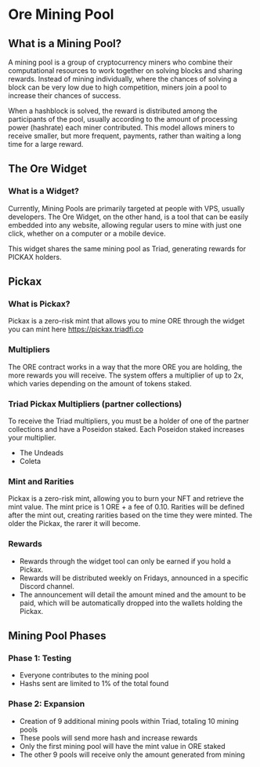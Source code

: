 
# Ore Mining Pool

## What is a Mining Pool?

A mining pool is a group of cryptocurrency miners who combine their computational resources to work together on solving blocks and sharing rewards. Instead of mining individually, where the chances of solving a block can be very low due to high competition, miners join a pool to increase their chances of success.

When a hashblock is solved, the reward is distributed among the participants of the pool, usually according to the amount of processing power (hashrate) each miner contributed. This model allows miners to receive smaller, but more frequent, payments, rather than waiting a long time for a large reward.

## The Ore Widget

### What is a Widget?

Currently, Mining Pools are primarily targeted at people with VPS, usually developers. The Ore Widget, on the other hand, is a tool that can be easily embedded into any website, allowing regular users to mine with just one click, whether on a computer or a mobile device.

This widget shares the same mining pool as Triad, generating rewards for PICKAX holders.

## Pickax

### What is Pickax?

Pickax is a zero-risk mint that allows you to mine ORE through the widget you can mint here <a href="https://pickax.triadfi.co" target="_blank">https://pickax.triadfi.co</a>

### Multipliers

The ORE contract works in a way that the more ORE you are holding, the more rewards you will receive. The system offers a multiplier of up to 2x, which varies depending on the amount of tokens staked.

### Triad Pickax Multipliers (partner collections)

To receive the Triad multipliers, you must be a holder of one of the partner collections and have a Poseidon staked. Each Poseidon staked increases your multiplier.

- The Undeads
- Coleta

### Mint and Rarities

Pickax is a zero-risk mint, allowing you to burn your NFT and retrieve the mint value. The mint price is 1 ORE + a fee of 0.10. Rarities will be defined after the mint out, creating rarities based on the time they were minted. The older the Pickax, the rarer it will become.

### Rewards

- Rewards through the widget tool can only be earned if you hold a Pickax.
- Rewards will be distributed weekly on Fridays, announced in a specific Discord channel.
- The announcement will detail the amount mined and the amount to be paid, which will be automatically dropped into the wallets holding the Pickax.

## Mining Pool Phases

### Phase 1: Testing

- Everyone contributes to the mining pool
- Hashs sent are limited to 1% of the total found

### Phase 2: Expansion

- Creation of 9 additional mining pools within Triad, totaling 10 mining pools
- These pools will send more hash and increase rewards
- Only the first mining pool will have the mint value in ORE staked
- The other 9 pools will receive only the amount generated from mining
